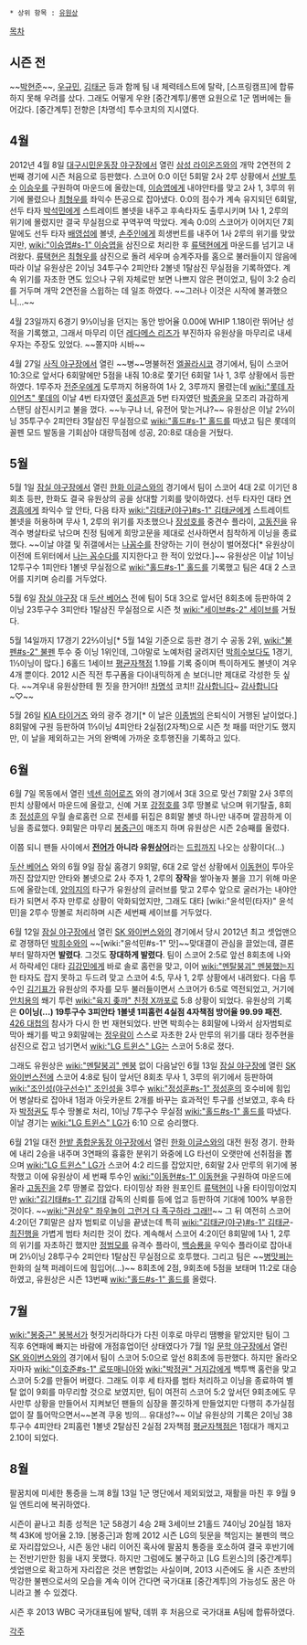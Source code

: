  * 상위 항목 : [[유원상]]

[[목차]]
== 시즌 전 == 
~~[[박현준]]~~, [[우규민]], [[김태군]] 등과 함께 팀 내 체력테스트에 탈락, [스프링캠프]에 합류하지 못해 우려를 샀다. 그래도 어떻게 우완 [중간계투]/롱맨 요원으로 1군 멤버에는 들어갔다. [중간계투] 전향은 [차명석] 투수코치의 지시였다.

== 4월 ==
2012년 4월 8일 [[대구시민운동장 야구장]]에서 열린 [[삼성 라이온즈]]와의 개막 2연전의 2번째 경기에 시즌 처음으로 등판했다. 스코어 0:0 이던 5회말 2사 2루 상황에서 [[선발 투수]] [[이승우]]를 구원하여 마운드에 올랐는데, [[이승엽]]에게 내야안타를 맞고 2사 1, 3루의 위기에 몰렸으나 [[최형우]]를 좌익수 뜬공으로 잡아냈다. 0:0의 점수가 계속 유지되던 6회말, 선두 타자 [[박석민]]에게 스트레이트 볼넷을 내주고 후속타자도 출루시키며 1사 1, 2루의 위기에 몰렸지만 결국 무실점으로 꾸역꾸역 막았다. 계속 0:0의 스코어가 이어지던 7회말에도 선두 타자 [[배영섭]]에 볼넷, [[손주인]]에게 희생번트를 내주어 1사 2루의 위기를 맞았지만, [[wiki:"이승엽#s-1" 이승엽]]을 삼진으로 처리한 후 [[류택현]]에게 마운드를 넘기고 내려왔다. [[류택현]]은 [[최형우]]를 삼진으로 돌려 세우며 승계주자를 홈으로 불러들이지 않음에 따라 이날 유원상은 2이닝 34투구수 2피안타 2볼넷 1탈삼진 무실점을 기록하였다. 계속 위기를 자초한 면도 있으나 구위 자체로만 보면 나쁘지 않은 편이었고, 팀이 3:2 승리를 거두며 개막 2연전을 스윕하는 데 일조 하였다. ~~그러나 이것은 시작에 불과했으니...~~ 

4월 23일까지 6경기 9⅓이닝을 던지는 동안 방어율 0.00에 WHIP 1.18이란 뛰어난 성적을 기록했고, 그래서 마무리 이던 [[레다메스 리즈]]가 부진하자 유원상을 마무리로 내세우자는 주장도 있었다. ~~쫄지마 시바~~

4월 27일 [[사직 야구장]]에서 열린 ~~병~~명불허전 [[엘꼴라시코]] 경기에서, 팀이 스코어 10:3으로 앞서다 6회말에만 5점을 내줘 10:8로 쫓기던 6회말 1사 1, 3루 상황에서 등판하였다. 1루주자 [[전준우]]에게 도루까지 허용하여 1사 2, 3루까지 몰렸는데 [[wiki:"롯데 자이언츠" 롯데]]의 이날 4번 타자였던 [[홍성흔]]과 5번 타자였던 [[박종윤]]을 모조리 과감하게 스탠딩 삼진시키고 불을 껐다. ~~누구냐 너, 유전어 맞는거냐?~~
유원상은 이날 2⅔이닝 35투구수 2피안타 3탈삼진 무실점으로 [[wiki:"홀드#s-1" 홀드]]를 따냈고 팀은 롯데의 꼴펜 모드 발동을 기회삼아 대량득점에 성공, 20:8로 대승을 거뒀다.

== 5월 ==
5월 1일 [[잠실 야구장]]에서 열린 [[한화 이글스]]와의 경기에서 팀이 스코어 4대 2로  이기던 8회초 등판, 한화도 결국 유원상의 공을 상대할 기회를 맞이하였다. 선두 타자인 대타 [[연경흠]]에게 좌익수 앞 안타, 다음 타자 [[wiki:"김태균(야구)#s-1" 김태균]]에게 스트레이트 볼넷을 허용하며 무사 1, 2루의 위기를 자초했으나 [[장성호]]를 중견수 플라이, [[고동진]]을 유격수 병살타로 낚으며 친정 팀에게 희망고문을 제대로 선사하면서 침착하게 이닝을 종료했다. ~~이날 야갤 및 쥐갤에서는 [[나꼼수]]를 찬양하는 기이 현상이 벌어졌다[* 유원상이 이전에 트위터에서 [[나는 꼼수다]]를 지지한다고 한 적이 있었다.]~~
유원상은 이날 1이닝 12투구수 1피안타 1볼넷 무실점으로 [[wiki:"홀드#s-1" 홀드]]를 기록했고 팀은 4대 2 스코어를 지키며 승리를 거두었다.

5월 6일 [[잠실 야구장]] 대 [[두산 베어스]] 전에 팀이 5대 3으로 앞서던 8회초에 등판하여 2이닝 23투구수 3피안타 1탈삼진 무실점으로 시즌 첫 [[wiki:"세이브#s-2" 세이브]]를 거뒀다.

5월 14일까지 17경기 22⅔이닝[* 5월 14일 기준으로 등판 경기 수 공동 2위, [[wiki:"불펜#s-2" 불펜]] 투수 중 이닝 1위인데, 그야말로 노예처럼 굴려지던 [[박희수]]보다도 1경기, 1⅓이닝이 많다.] 6홀드 1세이브 [[평균자책점]] 1.19를 기록 중이며 특이하게도 볼넷이 겨우 4개 뿐이다. 2012 시즌 직전 투구폼을 다이내믹하게 손 보더니만 제대로 각성한 듯 싶다. ~~겨우내 유원상한테 뭔 짓을 한거야!! [[차명석]] 코치!! [[감사합니다]]~ [[감사합니다]]~♡~~

5월 26일 [[KIA 타이거즈]] 와의 광주 경기[* 이 날은 [[이종범]]의 은퇴식이 거행된 날이었다.] 8회말에 구원 등판하여 1⅓이닝 4피안타 2실점(2자책)으로 시즌 첫 패를 떠안기도 했지만, 이 날을 제외하고는 거의 완벽에 가까운 호투행진을 기록하고 있다. 

== 6월 ==
6월 7일 목동에서 열린 [[넥센 히어로즈]] 와의 경기에서 3대 3으로 맞선 7회말 2사 3루의 핀치 상황에서 마운드에 올랐고, 신예 거포 [[강정호]]를 3루 땅볼로 낚으며 위기탈출, 8회초 [[정성훈]]의 우월 솔로홈런 으로 전세를 뒤집은 8회말 볼넷 하나만 내주며 깔끔하게 이닝을 종료했다. 9회말은 마무리 [[봉중근]]이 매조지 하며 유원상은 시즌 2승째를 올렸다. 

이쯤 되니 팬들 사이에서 '''[[전어]]가 아니라 유원[[상어]]'''라는 [[드립]]까지 나오는 상황이다(...) 

[[두산 베어스]] 와의 6월 9일 잠실 홈경기 9회말, 6대 2로 앞선 상황에서 [[이동현]]이 투아웃까진 잡았지만 안타와 볼넷으로 2사 주자 1, 2루의 '''장작'''을 쌓아놓자 불을 끄기 위해 마운드에 올랐는데, [[양의지]]의 타구가 유원상의 글러브를 맞고 2루수 앞으로 굴러가는 내야안타가 되면서 주자 만루로 상황이 악화되었지만, 그래도 대타 [wiki:"윤석민(타자)" 윤석민]을 2루수 땅볼로 처리하며 시즌 세번째 세이브를 거두었다.

6월 12일 [[잠실 야구장]]에서 열린 [[SK 와이번스]]와의 경기에서 당시 2012년 최고 셋업맨으로 경쟁하던 [[박희수]]와의 ~~[wiki:"윤석민#s-1" 맛]~~맞대결이 관심을 끌었는데, 결론부터 말하자면 '''발렸다'''. 그것도 '''장대하게 발렸다'''. 팀이 스코어 2:5로 앞선 8회초에 나와서 하락세인 대타 [[김강민]]에게 바로 솔로 홈런을 맞고, 이어 [[wiki:"멘탈붕괴" 멘붕]]했는지 한 타자도 잡지 못하고 두드려 맞고 스코어 4:5, 무사 1, 2루 상황에서 내려왔다. 다음 투수인 [[김기표]]가 유원상의 주자를 모두 불러들이면서 스코어가 6:5로 역전되었고, 거기에 [[안치용]]의 쐐기 투런 [[wiki:"육지 좆까" 친정 X까]]포로 5:8 상황이 되었다. 유원상의 기록은 '''0이닝(...) 19투구수 3피안타 1볼넷 1피홈런 4실점 4자책점 방어율 99.99 패전.''' [[426 대첩]]의 참사가 다시 한 번 재현되었다. 반면 박희수는 8회말에 나와서 삼자범퇴로 막아 쐐기를 박고 9회말에는 [[정우람]]이 스스로 자초한 2사 만루의 위기를 대타 정주현을 삼진으로 잡고 넘기면서 [[wiki:"LG 트윈스" LG]]는 스코어 5:8로 졌다.

그래도 유원상은 [[wiki:"멘탈붕괴" 멘붕]] 없이 다음날인 6월 13일 [[잠실 야구장]]에 열린 [[SK 와이번스]]전에 스코어 4:8로 팀이 앞서던 8회초 무사 1, 3루의 위기에서 등판하여 [[wiki:"조인성(야구선수)" 조인성]]을 3루수 [[wiki:"정성훈#s-1" 정성훈]]의 호수비에 힘입어 병살타로 잡아내 1점과 아웃카운트 2개를 바꾸는 효과적인 투구를 선보였고, 후속 타자 [[박정권]]도 투수 땅볼로 처리, 1이닝 7투구수 무실점 [[wiki:"홀드#s-1" 홀드]]를 따냈다. 이날 경기는 [[wiki:"LG 트윈스" LG]]가 6:10 으로 승리했다.

6월 21일 대전 [[한밭 종합운동장 야구장]]에서 열린 [[한화 이글스]]와의 대전 원정 경기. 한화에 내리 2승을 내주며 3연패의 흉흉한 분위기 와중에 LG 타선이 오랫만에 선취점을 뽑으며 [[wiki:"LG 트윈스" LG]]가 스코어 4:2 리드를 잡았지만, 6회말 2사 만루의 위기에 봉착했고 이에 유원상이 세 번째 투수인 [[wiki:"이동현#s-1" 이동현]]을 구원하여 마운드에 올라 [[고동진]]을 2루 땅볼로 잡았다. 타이밍상 좌완 원포인트 [[류택현]]이 나올 타이밍이었지만 [[wiki:"김기태#s-1" 김기태]] 감독의 신뢰를 등에 업고 등판하여 기대에 100% 부응한 것이다. ~~[[wiki:"권상우" 좌우놀이 그런거 다 족구하라 그래!!]]~~
그 뒤 여전히 스코어 4:2이던 7회말은 삼자 범퇴로 이닝을 끝냈는데 특히 [[wiki:"김태균(야구)#s-1" 김태균]]-[[최진행]]을 가볍게 범타 처리한 것이 컸다. 계속해서 스코어 4:2이던 8회말에 1사 1, 2루의 위기를 자초하긴 했지만 [[정범모]]를 유격수 플라이, [[백승룡]]을 우익수 플라이로 잡아내며 2⅓이닝 28투구수 2피안타 1탈삼진 무실점으로 호투했다. 그리고 팀은 ~~[[병맛]]쩌는 한화의 실책 퍼레이드에 힘입어(…)~~ 8회초에 2점, 9회초에 5점을 보태며 11:2로 대승하였고, 유원상은 시즌 13번째 [[wiki:"홀드#s-1" 홀드]]를 올렸다.

== 7월 ==
[[wiki:"봉중근" 봉복서]]가 헛짓거리하다가 다친 이후로 마무리 땜빵을 맡았지만 팀이 그 직후 6연패에 빠지는 바람에 개점휴업이던 상태였다가 7월 1일 [[문학 야구장]]에서 열린 [[SK 와이번스]]와의 경기에서 팀이 스코어 5:0으로 앞선 8회초에 등판했다. 하지만 올라오자마자 [[wiki:"이호준#s-1" 로또매니아]]와 [[wiki:"박정권" 거지갑]]에게 백투백 홈런을 맞고 스코어 5:2를 만들어 버렸다. 그래도 이후 세 타자를 범타 처리하고 이닝을 종료하여 별 탈 없이 9회를 마무리할 것으로 보였지만, 팀이 여전히 스코어 5:2 앞서던 9회초에도 무사만루 상황을 만들어서 지켜보던 팬들의 심장을 쫄깃하게 만들었지만 다행히 추가실점 없이 잘 틀어막으면서~~본격 쿠옹 빙의... 유대성?~~ 
이날 유원상의 기록은 2이닝 38투구수 4피안타 2피홈런 1볼넷 2탈삼진 2실점 2자책점 [[평균자책점]]은 1점대가 깨지고 2.10이 되었다. 

== 8월 ==
팔꿈치에 미세한 통증을 느껴 8월 13일 1군 명단에서 제외되었고, 재활을 마친 후 9월 9일 엔트리에 복귀하였다.

시즌이 끝나고 최종 성적은 1군 58경기 4승 2패 3세이브 21홀드 74이닝 20실점 18자책 43K에 방어율 2.19. [봉중근]과 함께 2012 시즌 LG의 뒷문을 책임지는 불펜의 핵으로 자리잡았으나, 시즌 동안 내리 이어진 혹사에 팔꿈치 통증을 호소하여 결국 후반기에는 전반기만한 힘을 내지 못했다. 하지만 그럼에도 불구하고 [LG 트윈스]의 [중간계투] 셋업맨으로 확고하게 자리잡은 것은 변함없는 사실이며, 2013 시즌에도 올 시즌 초반의 막강한 불펜으로서의 모습을 계속 이어 간다면 국가대표 [중간계투]의 가능성도 꿈은 아니라고 볼 수 있겠다.

시즌 후 2013 WBC 국가대표팀에 발탁, 데뷔 후 처음으로 국가대표 A팀에 합류하였다.

[[각주]]
